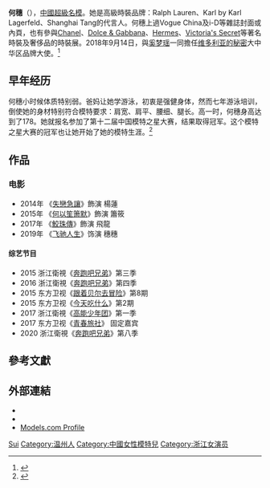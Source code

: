 {{Infobox model
| 姓名     = 何穗
| 類型     = 模特兒
| 圖片     = Diane von Fürstenberg Spring-Summer 2014 19.jpg
| 圖片尺寸 = 
| 圖片簡介 = 
| 本名     =  
| 羅馬拼音 = He Sui
| 英文名   = 
| 綽號     = 何仙姑
| 其他藝名 =
| 國籍     = {{PRC}}
| 民族     = 汉族
| 籍貫     = 
| 出生日期 = {{birth date and age|1989|9|23}}
| 出生地點 = {{CHN-1949}}[[浙江省|浙江省]][[温州市|温州市]][[瑞安市|瑞安市]]
| 母校 = [[天津工业大学|天津工业大学]]
| 逝世日期 = 
| 逝世地點 = 
| 職業     = 模特兒
| 語言     = 
| 三圍     = (US) 30.5-23-34.5 ; (EU) 78-59-88
| 身高     = 5 "9.5 (1.78m)
| 體重     = 
| 出道日期 = 
| 代表作   = 
| 活躍年代 = 2011年至今
| 經紀公司 = {{USA}}New York Model Management<br/>{{UK}}Storm London<br/>{{ITA}}Fashion Milan<br/>{{FRA}}Nathalie Models
| 網站     = 
| 相關團體 = 
| 獎項     = 
| IMDb    = 4788616
}}

'''何穗'''（{{bd|1989年|9月23日|catIdx=H}}），[[中國|中國]][[超級名模|超級名模]]。她是高級時裝品牌：Ralph Lauren、Karl by Karl Lagerfeld、Shanghai Tang的代言人。何穗上過Vogue China及i-D等雜誌封面或內頁，也有參與[[Chanel|Chanel]]、[[Dolce_&_Gabbana|Dolce & Gabbana]]、[[Hermes|Hermes]]、[[Victoria's_Secret|Victoria's Secret]]等著名時裝及奢侈品的時裝展。2018年9月14日，與[[奚梦瑶|奚梦瑶]]一同擔任[[维多利亚的秘密|维多利亚的秘密]]大中华区品牌大使。<ref>{{Cite web |url=http://ient.ifeng.com/43102010/news.shtml?&back |title=何穗與奚梦瑶共同担任维密大中华区品牌大使 |date=2011-11-14 |publisher=温州网 |language=zh |access-date=2018-09-15 |archive-date=2019-06-05 |archive-url=https://web.archive.org/web/20190605151117/http://ient.ifeng.com/43102010/news.shtml?&back |dead-url=no }}</ref>

==早年经历==
何穗小时候体质特别弱。爸妈让她学游泳，初衷是强健身体，然而七年游泳培训，倒使她的身材特别符合模特要求：肩宽、肩平、腰细、腿长。高一时，何穗身高达到了178。她就报名参加了第十二届中国模特之星大赛，结果取得冠军。这个模特之星大赛的冠军也让她开始了她的模特生涯。<ref>{{Cite web |url=http://news.66wz.com/system/2011/11/14/102868160.shtml |title=世界超级模特中有一位温州女孩 |accessdate=2011-11-14 |archivedate=2019-06-05 |archive-url=https://web.archive.org/web/20190605151117/http://ient.ifeng.com/43102010/news.shtml?&back |dead-url=no }}</ref>

==作品==
===电影===
*2014年 《[[失戀急讓|失戀急讓]]》飾演 楊蓮
*2015年 《[[何以笙箫默_(电影)|何以笙箫默]]》飾演 簫筱
*2017年 《[[鮫珠傳|鮫珠傳]]》飾演 飛龍
*2019年 《[[飞驰人生|飞驰人生]]》饰演 穗穗
==== 综艺节目 ====
*2015 浙江衛視《[[奔跑吧兄弟|奔跑吧兄弟]]》第三季
*2016 浙江衛視《[[奔跑吧兄弟|奔跑吧兄弟]]》第四季
*2015 东方卫视《[[跟着贝尔去冒险|跟着贝尔去冒险]]》第8期
*2015 东方卫视《[[今天吃什么|今天吃什么]]》第2期
*2017 浙江衛視《[[高能少年团|高能少年团]]》第一季
*2017 东方卫视《[[青春旅社|青春旅社]]》 固定嘉宾
*2020 浙江衛視《[[奔跑吧兄弟|奔跑吧兄弟]]》第八季

== 參考文獻 ==
{{reflist}}

== 外部連結 ==
* {{Sinaweibo|hesui923}}
* {{Instagram|hesui923|何穗 sui he}}
* [http://models.com/models/sui-he Models.com Profile] {{Wayback|url=http://models.com/models/sui-he |date=20160217160146 }}

{{Authority control}}
{{DEFAULTSORT:He Sui}}
[[Category:何姓|Sui]]
[[Category:温州人|Category:温州人]]
[[Category:中國女性模特兒|Category:中國女性模特兒]]
[[Category:浙江女演员|Category:浙江女演员]]